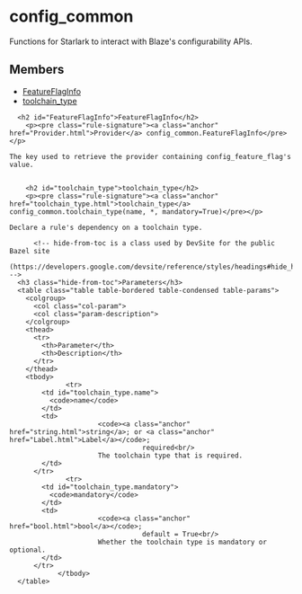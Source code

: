 <html devsite>
<head>
  <meta name="project_path" value="/_project.yaml">
  <meta name="book_path" value="/versions/6.1.0/_book.yaml">
</head>
<body>

<h1 class="page-title" id="modules.config_common">config_common</h1>

<!-- {% raw %} -->

Functions for Starlark to interact with Blaze's configurability APIs.

<h2>Members</h2>
<ul>
    <li>
    <a href="#FeatureFlagInfo">FeatureFlagInfo</a>
  </li>
      <li>
    <a href="#toolchain_type">toolchain_type</a>
  </li>
  </ul>

      <h2 id="FeatureFlagInfo">FeatureFlagInfo</h2>
        <p><pre class="rule-signature"><a class="anchor" href="Provider.html">Provider</a> config_common.FeatureFlagInfo</pre></p>

    The key used to retrieve the provider containing config_feature_flag's value.


        <h2 id="toolchain_type">toolchain_type</h2>
        <p><pre class="rule-signature"><a class="anchor" href="toolchain_type.html">toolchain_type</a> config_common.toolchain_type(name, *, mandatory=True)</pre></p>

    Declare a rule's dependency on a toolchain type.

          <!-- hide-from-toc is a class used by DevSite for the public Bazel site
      (https://developers.google.com/devsite/reference/styles/headings#hide_headings_from_the_toc) -->
      <h3 class="hide-from-toc">Parameters</h3>
      <table class="table table-bordered table-condensed table-params">
        <colgroup>
          <col class="col-param">
          <col class="param-description">
        </colgroup>
        <thead>
          <tr>
            <th>Parameter</th>
            <th>Description</th>
          </tr>
        </thead>
        <tbody>
                  <tr>
            <td id="toolchain_type.name">
              <code>name</code>
            </td>
            <td>
                          <code><a class="anchor" href="string.html">string</a>; or <a class="anchor" href="Label.html">Label</a></code>;
                                     required<br/>
                          The toolchain type that is required.
            </td>
          </tr>
                  <tr>
            <td id="toolchain_type.mandatory">
              <code>mandatory</code>
            </td>
            <td>
                          <code><a class="anchor" href="bool.html">bool</a></code>;
                                     default = True<br/>
                          Whether the toolchain type is mandatory or optional.
            </td>
          </tr>
                </tbody>
      </table>


</body>
</html>

<!-- {% endraw %} -->

